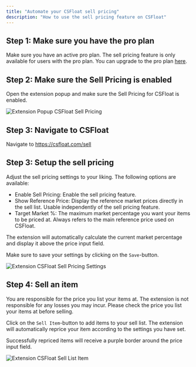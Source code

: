 ```yaml
---
title: "Automate your CSFloat sell pricing"
description: "How to use the sell pricing feature on CSFloat"
---
```


## Step 1: Make sure you have the pro plan

Make sure you have an active pro plan. The sell pricing feature is only available for users with the pro plan. You can upgrade to the pro plan [here](https://betterfloat.com/pricing).

## Step 2: Make sure the Sell Pricing is enabled

Open the extension popup and make sure the Sell Pricing for CSFloat is enabled.

<img src="/images/screenshots/extension-popup-csfloat-sell-pricing.png" alt="Extension Popup CSFloat Sell Pricing" />

## Step 3: Navigate to CSFloat

Navigate to https://csfloat.com/sell

## Step 3: Setup the sell pricing

Adjust the sell pricing settings to your liking. The following options are available:

-   Enable Sell Pricing: Enable the sell pricing feature.
-   Show Reference Price: Display the reference market prices directly in the sell list. Usable independently of the sell pricing feature.
-   Target Market %: The maximum market percentage you want your items to be priced at. Always refers to the main reference price used on CSFloat.

<Info>The extension will automatically calculate the current market percentage and display it above the price input field.</Info>

<Warning>Make sure to save your settings by clicking on the `Save`-button.</Warning>

<img src="/images/screenshots/extension-csfloat-sell-pricing-settings.png" alt="Extension CSFloat Sell Pricing Settings" />

## Step 4: Sell an item

<Warning>
	You are responsible for the price you list your items at. The extension is not responsible for any losses you may incur. Please check the price you list your items at before selling.
</Warning>

Click on the `Sell Item`-button to add items to your sell list. The extension will automatically reprice your item according to the settings you have set.

<Info>Successfully repriced items will receive a purple border around the price input field.</Info>

<img src="/images/screenshots/extension-csfloat-sell-list-item.png" alt="Extension CSFloat Sell List Item" />
